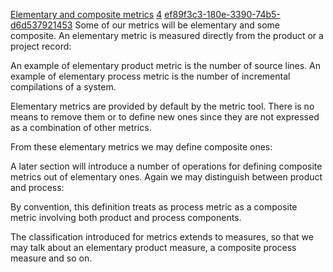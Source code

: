 [[Property:title|Elementary and composite metrics]]
[[Property:weight|4]]
[[Property:uuid|ef89f3c3-180e-3390-74b5-d6d537921453]]
Some of our metrics will be elementary and some composite. An elementary metric is measured directly from the product or a project record:

{{note| '''Elementary_metric''': <br/>
- An '''elementary product metric''' is a product metric whose values (integers) indicate the number of occurrences of a certain pattern in a product. <br/>
- An '''elementary process metric''' is a process metric whose values reflect measurements drawn directly from project records. }}

An example of elementary product metric is the number of source lines. An example of elementary process metric is the number of incremental compilations of a system.

Elementary metrics are provided by default by the metric tool. There is no means to remove them or to define new ones since they are not expressed as a combination of other metrics.

From these elementary metrics we may define composite ones:

{{note| '''Composite metric ''': A '''composite metric''' is a metric whose values are defined by a mathematical formula involving other metrics (elementary, or previously defined composite metrics). }}
A later section will introduce a number of operations for defining composite metrics out of elementary ones. 
Again we may distinguish between product and process:

{{note| '''Composite product metric, composite process metric:''' <br/>
- A '''composite product metric''' is a composite metric defined entirely in terms of product metrics. <br/>
- A '''composite process metric''' is a composite metric whose definition involves one or more process metrics. }}

By convention, this definition treats as process metric as a composite metric involving both product and process components.

The classification introduced for metrics extends to measures, so that we may talk about an elementary product measure, a composite process measure and so on.

{{seealso|<br/>
[[Attributes, metrics and measures|Metrics]]  <br/>
[[Scopes|Scopes]]  <br/>
[[Domains|Domains]]  <br/>
[[Selection Criteria|Selection criteria]]  }}




